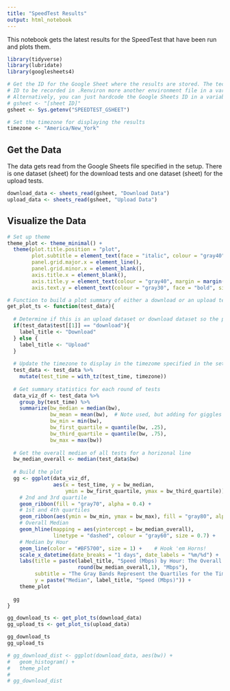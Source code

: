 ```yaml
---
title: "SpeedTest Results"
output: html_notebook
---
```


This notebook gets the latest results for the SpeedTest that have been run and plots them.

```r

library(tidyverse)
library(lubridate)
library(googlesheets4)

# Get the ID for the Google Sheet where the results are stored. The technique below expects this
# ID to be recorded in .Renviron more another environment file in a variable called "SPEEDTEST_GSHEET."
# Alternatively, you can just hardcode the Google Sheets ID in a variable:
# gsheet <- "[sheet ID]"
gsheet <- Sys.getenv("SPEEDTEST_GSHEET")

# Set the timezone for displaying the results
timezone <- "America/New_York"

```

## Get the Data

The data gets read from the Google Sheets file specified in the setup. There is one dataset (sheet) for the download tests and one dataset (sheet) for the upload tests.

```r

download_data <- sheets_read(gsheet, "Download Data")
upload_data <- sheets_read(gsheet, "Upload Data")

```

## Visualize the Data

```r
# Set up theme
theme_plot <- theme_minimal() +
  theme(plot.title.position = "plot",
        plot.subtitle = element_text(face = "italic", colour = "gray40"),
        panel.grid.major.x = element_line(),
        panel.grid.minor.x = element_blank(),
        axis.title.x = element_blank(),
        axis.title.y = element_text(colour = "gray40", margin = margin(0, 5, 0, 0, "pt")),
        axis.text.y = element_text(colour = "gray30", face = "bold", size = 10))

# Function to build a plot summary of either a download or an upload test
get_plot_ts <- function(test_data){
  
  # Determine if this is an upload dataset or download dataset so the plot can be labeled appropriately
  if(test_data$test[[1]] == "download"){
    label_title <- "Download"
  } else {
    label_title <- "Upload"
  }
  
  # Update the timezone to display in the timezome specified in the setup
  test_data <- test_data %>% 
    mutate(test_time = with_tz(test_time, timezone))
  
  # Get summary statistics for each round of tests
  data_viz_df <- test_data %>% 
    group_by(test_time) %>% 
    summarize(bw_median = median(bw),
              bw_mean = mean(bw),  # Note used, but adding for giggles if we wanted to chat mean vs median
              bw_min = min(bw),
              bw_first_quartile = quantile(bw, .25),
              bw_third_quartile = quantile(bw, .75),
              bw_max = max(bw))
  
  # Get the overall median of all tests for a horizonal line
  bw_median_overall <- median(test_data$bw)
  
  # Build the plot
  gg <- ggplot(data_viz_df, 
               aes(x = test_time, y = bw_median, 
                   ymin = bw_first_quartile, ymax = bw_third_quartile)) +
    # 2nd and 3rd quartile
    geom_ribbon(fill = "gray70", alpha = 0.4) +
    # 1st and 4th quartiles
    geom_ribbon(aes(ymin = bw_min, ymax = bw_max), fill = "gray80", alpha = 0.3) +
    # Overall Median
    geom_hline(mapping = aes(yintercept = bw_median_overall),
               linetype = "dashed", colour = "gray60", size = 0.7) +
    # Median by Hour
    geom_line(color = "#BF5700", size = 1) +    # Hook 'em Horns!
    scale_x_datetime(date_breaks = "1 days", date_labels = "%m/%d") +
    labs(title = paste(label_title, "Speed (Mbps) by Hour: The Overall Median Was", 
                       round(bw_median_overall,1), "Mbps"),
         subtitle = "The Gray Bands Represent the Quartiles for the Times Recorded in Each Hourly Test",
         y = paste("Median", label_title, "Speed (Mbps)")) +
    theme_plot
  
  gg
}

gg_download_ts <- get_plot_ts(download_data)
gg_upload_ts <- get_plot_ts(upload_data)

gg_download_ts
gg_upload_ts

# gg_download_dist <- ggplot(download_data, aes(bw)) +
#   geom_histogram() +
#   theme_plot
# 
# gg_download_dist

```